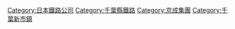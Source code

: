 {{catmore}}
{{DEFAULTSORT:Chiba Newtown Railway}}
[[Category:日本鐵路公司|Category:日本鐵路公司]]
[[Category:千葉縣鐵路|Category:千葉縣鐵路]]
[[Category:京成集團|Category:京成集團]]
[[Category:千葉新市鎮|Category:千葉新市鎮]]